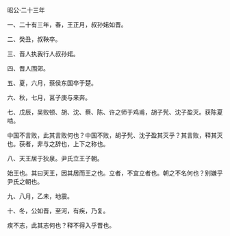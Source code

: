 

昭公·二十三年

一、二十有三年，春，王正月，叔孙婼如晋。

二、癸丑，叔鞅卒。

三、晋人执我行人叔孙婼。

四、晋人围郊。

五、夏，六月，蔡侯东国卒于楚。

六、秋，七月，莒子庚与来奔。

七、戊辰，吴败顿、胡、沈、蔡、陈、许之师于鸡甫，胡子髠、沈子盈灭。获陈夏啮。

中国不言败，此其言败何也？中国不败，胡子髠、沈子盈其灭乎？其言败，释其灭也。获者，非与之辞也，上下之称也。

八、天王居于狄泉。尹氏立王子朝。

始王也。其曰天王，因其居而王之也。立者，不宜立者也。朝之不名何也？别嫌乎尹氏之朝也。

九、八月，乙未，地震。

十、冬，公如晋，至河，有疾，乃复。

疾不志，此其志何也？释不得入乎晋也。

